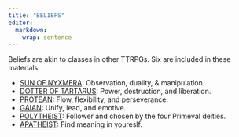 ```yaml
---
title: "BELIEFS"
editor: 
  markdown: 
    wrap: sentence
---
```


Beliefs are akin to classes in other TTRPGs. 
Six are included in these materials:

- [SUN OF NYXMERA](/BELIEFS/SUN_OF_NYXMERA.qmd): Observation, duality, & manipulation.
- [DOTTER OF TARTARUS](/BELIEFS/DOTTERS_OF_TARTARUS.qmd): Power, destruction, and liberation.
- [PROTEAN](/BELIEFS/PROTEAN.qmd): Flow, flexibility, and perseverance.
- [GAIAN](/BELIEFS/GAIAN.qmd): Unify, lead, and emotive.
- [POLYTHEIST](/BELIEFS/POLYTHEIST.qmd): Follower and chosen by the four Primeval deities.
- [APATHEIST](/BELIEFS/APATHEIST.qmd): Find meaning in youreslf.